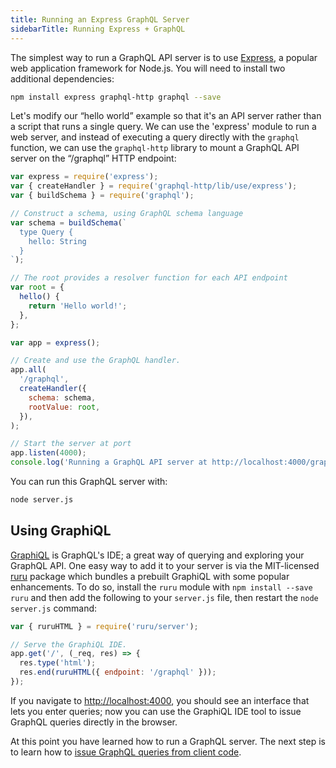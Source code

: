 ```yaml
---
title: Running an Express GraphQL Server
sidebarTitle: Running Express + GraphQL
---
```


The simplest way to run a GraphQL API server is to use [Express](https://expressjs.com), a popular web application framework for Node.js. You will need to install two additional dependencies:

```bash
npm install express graphql-http graphql --save
```

Let's modify our “hello world” example so that it's an API server rather than a script that runs a single query. We can use the 'express' module to run a web server, and instead of executing a query directly with the `graphql` function, we can use the `graphql-http` library to mount a GraphQL API server on the “/graphql” HTTP endpoint:

```js
var express = require('express');
var { createHandler } = require('graphql-http/lib/use/express');
var { buildSchema } = require('graphql');

// Construct a schema, using GraphQL schema language
var schema = buildSchema(`
  type Query {
    hello: String
  }
`);

// The root provides a resolver function for each API endpoint
var root = {
  hello() {
    return 'Hello world!';
  },
};

var app = express();

// Create and use the GraphQL handler.
app.all(
  '/graphql',
  createHandler({
    schema: schema,
    rootValue: root,
  }),
);

// Start the server at port
app.listen(4000);
console.log('Running a GraphQL API server at http://localhost:4000/graphql');
```

You can run this GraphQL server with:

```sh
node server.js
```

## Using GraphiQL

[GraphiQL](https://github.com/graphql/graphiql) is GraphQL's IDE; a great way of querying and exploring your GraphQL API.
One easy way to add it to your server is via the MIT-licensed [ruru](https://github.com/graphile/crystal/blob/main/grafast/ruru/README.md) package which bundles a prebuilt GraphiQL with some popular enhancements.
To do so, install the `ruru` module with `npm install --save ruru` and then add the following to your `server.js` file, then restart the `node server.js` command:

```js
var { ruruHTML } = require('ruru/server');

// Serve the GraphiQL IDE.
app.get('/', (_req, res) => {
  res.type('html');
  res.end(ruruHTML({ endpoint: '/graphql' }));
});
```

If you navigate to [http://localhost:4000](http://localhost:4000), you should see an interface that lets you enter queries;
now you can use the GraphiQL IDE tool to issue GraphQL queries directly in the browser.

At this point you have learned how to run a GraphQL server. The next step is to learn how to [issue GraphQL queries from client code](/graphql-clients/).
